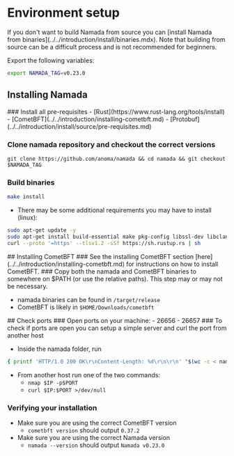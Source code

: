 
# Environment setup

<Callout type="info">
If you don't want to build Namada from source you can [install Namada from binaries](../../introduction/install/binaries.mdx).
Note that building from source can be a difficult process and is not recommended for beginners.
</Callout>

Export the following variables:

```bash copy
export NAMADA_TAG=v0.23.0
```


## Installing Namada
<Steps>
### Install all pre-requisites
    - [Rust](https://www.rust-lang.org/tools/install)
    - [CometBFT](../../introduction/installing-cometbft.md)
    - [Protobuf](../../introduction/install/source/pre-requisites.md)

### Clone namada repository and checkout the correct versions

```shell copy
git clone https://github.com/anoma/namada && cd namada && git checkout $NAMADA_TAG
```
###  Build binaries
```bash copy
make install
```
- There may be some additional requirements you may have to install (linux):
```bash copy
sudo apt-get update -y
sudo apt-get install build-essential make pkg-config libssl-dev libclang-dev -y
curl --proto '=https' --tlsv1.2 -sSf https://sh.rustup.rs | sh
```
</Steps>
## Installing CometBFT
<Steps>
### See the installing CometBFT section [here](../../introduction/installing-cometbft.md) for instructions on how to install CometBFT.
### Copy both the namada and CometBFT binaries to somewhere on $PATH (or use the relative paths). This step may or may not be necessary.
    
- namada binaries can be found in `/target/release`
- CometBFT is likely in `$HOME/Downloads/cometbft`
</Steps>
## Check ports
<Steps>
### Open ports on your machine:
    - 26656
    - 26657
### To check if ports are open you can setup a simple server and curl the port from another host
        
- Inside the namada folder, run 
``` bash
{ printf 'HTTP/1.0 200 OK\r\nContent-Length: %d\r\n\r\n' "$(wc -c < namada)"; cat namada; } | nc -l $PORT
```

- From another host run one of the two commands:
    - `nmap $IP -p$PORT`
    - `curl $IP:$PORT >/dev/null`

### Verifying your installation
- Make sure you are using the correct CometBFT version
    - `cometbft version` should output `0.37.2`
- Make sure you are using the correct Namada version
    - `namada --version` should output `Namada v0.23.0`

</Steps>
